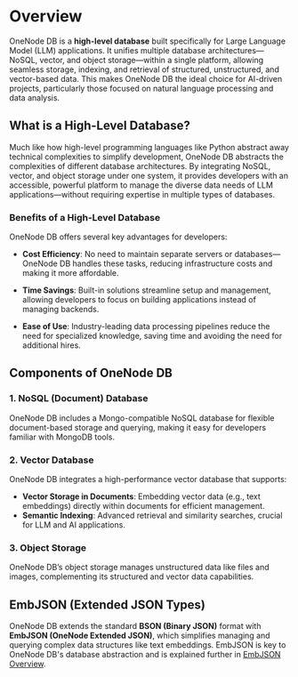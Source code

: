 # Overview

OneNode DB is a **high-level database** built specifically for Large Language Model (LLM) applications. It unifies multiple database architectures—NoSQL, vector, and object storage—within a single platform, allowing seamless storage, indexing, and retrieval of structured, unstructured, and vector-based data. This makes OneNode DB the ideal choice for AI-driven projects, particularly those focused on natural language processing and data analysis.

## What is a High-Level Database?

Much like how high-level programming languages like Python abstract away technical complexities to simplify development, OneNode DB abstracts the complexities of different database architectures. By integrating NoSQL, vector, and object storage under one system, it provides developers with an accessible, powerful platform to manage the diverse data needs of LLM applications—without requiring expertise in multiple types of databases.

### Benefits of a High-Level Database

OneNode DB offers several key advantages for developers:

- **Cost Efficiency**: No need to maintain separate servers or databases—OneNode DB handles these tasks, reducing infrastructure costs and making it more affordable.
  
- **Time Savings**: Built-in solutions streamline setup and management, allowing developers to focus on building applications instead of managing backends.

- **Ease of Use**: Industry-leading data processing pipelines reduce the need for specialized knowledge, saving time and avoiding the need for additional hires.

## Components of OneNode DB

### 1. NoSQL (Document) Database
OneNode DB includes a Mongo-compatible NoSQL database for flexible document-based storage and querying, making it easy for developers familiar with MongoDB tools.

### 2. Vector Database
OneNode DB integrates a high-performance vector database that supports:

- **Vector Storage in Documents**: Embedding vector data (e.g., text embeddings) directly within documents for efficient management.
- **Semantic Indexing**: Advanced retrieval and similarity searches, crucial for LLM and AI applications.

### 3. Object Storage
OneNode DB’s object storage manages unstructured data like files and images, complementing its structured and vector data capabilities.

## EmbJSON (Extended JSON Types)

OneNode DB extends the standard **BSON (Binary JSON)** format with **EmbJSON (OneNode Extended JSON)**, which simplifies managing and querying complex data structures like text embeddings. EmbJSON is key to OneNode DB's database abstraction and is explained further in [EmbJSON Overview](/emb_json/overview).



